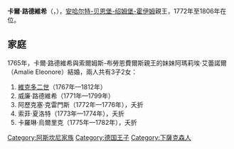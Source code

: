 {{Multiple issues|
{{Expand language|1=en|time=2020-12-24T09:49:57+00:00}}
{{Unreferenced|time=2020-12-24T09:49:57+00:00}}
}}
{{Infobox noble
| name        = 卡爾·路德維希
| succession  = 安哈特-貝恩堡-紹姆堡-霍伊姆親王
| reign       = 1772年 — 1806年
| predecessor = [[維克多一世_(安哈特-貝恩堡-紹姆堡-霍伊姆)|維克多一世]]
| successor   = [[維克多二世_(安哈特-貝恩堡-紹姆堡-霍伊姆)|維克多二世]]
| birth_date  = {{birth_date|1723|5|16|df=yes}}
| birth_place = [[蘭河畔林堡|蘭河畔林堡]]
| death_date  = {{death date and age|1806|8|20|1723|5|16|df=yes}}
| death_place = 蘭河畔林堡
| noble family= [[阿斯坎尼家族|阿斯坎尼家族]]
| father      = [[維克多一世_(安哈特-貝恩堡-紹姆堡-霍伊姆)|維克多一世]]
| mother      = 夏洛特·路易絲
}}
'''卡爾·路德維希'''（{{lang-de|Karl Ludwig}}，{{bd|1723年|5月16日|1806年|8月20日}}），[[安哈尔特-贝恩堡-绍姆堡-霍伊姆|安哈尔特-贝恩堡-绍姆堡-霍伊姆]]親王，1772年至1806年在位。

== 家庭 ==
1765年，卡爾·路德維希與索爾姆斯-布勞恩費爾斯親王{{le|斐迪南 (索爾姆斯-布勞恩費爾斯親王)|Ferdinand, Prince of Solms-Braunfels|斐迪南}}的妹妹阿瑪莉埃·艾蕾諾爾（Amalie Eleonore）結婚，兩人共有3子2女：
# [[維克多二世_(安哈特-貝恩堡-紹姆堡-霍伊姆)|維克多二世]]（1767年—1812年）
# 威廉·路德維希（1771年—1799年）
# 阿歷克塞·克雷門斯（1772年—1776年），夭折
# 索菲·夏洛特（1773年—1774年），夭折
# 卡羅琳·烏爾里克（1775年—1782年），夭折

[[Category:阿斯坎尼家族|Category:阿斯坎尼家族]]
[[Category:德国王子|Category:德国王子]]
[[Category:下薩克森人|Category:下薩克森人]]